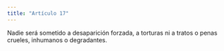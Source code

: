 ```yaml
---
title: "Artículo 17"
---
```


Nadie será sometido a desaparición forzada, a torturas ni a tratos o penas crueles,
inhumanos o degradantes.